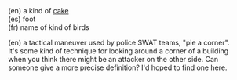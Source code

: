 :(en) a kind of [[cake]]
:(es) foot
:(fr) name of kind of birds

:(en) a tactical maneuver used by police SWAT teams, "pie a corner".  It's some kind of technique for looking around a corner of a building when you think there might be an attacker on the other side.  Can someone give a more precise definition?  I'd hoped to find one here.